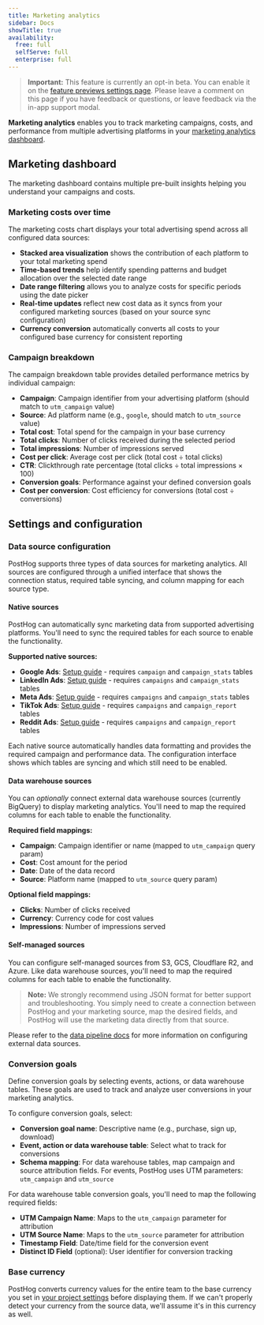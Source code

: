 ```yaml
---
title: Marketing analytics
sidebar: Docs
showTitle: true
availability:
  free: full
  selfServe: full
  enterprise: full
---
```



> **Important:** This feature is currently an opt-in beta. You can enable it on the [feature previews settings page](https://app.posthog.com/settings/user-feature-previews#marketing-analytics). Please leave a comment on this page if you have feedback or questions, or leave feedback via the in-app support modal.

**Marketing analytics** enables you to track marketing campaigns, costs, and performance from multiple advertising platforms in your [marketing analytics dashboard](https://app.posthog.com/web/marketing).

## Marketing dashboard

The marketing dashboard contains multiple pre-built insights helping you understand your campaigns and costs. 

### Marketing costs over time

<ProductScreenshot
    imageLight="https://res.cloudinary.com/dmukukwp6/image/upload/chart_white_e4dddd2635.png" 
    imageDark="https://res.cloudinary.com/dmukukwp6/image/upload/chart_dark_b615545f58.png"
    alt="Marketing analytics dashboard showing marketing costs over time"
    classes="rounded"
/>

The marketing costs chart displays your total advertising spend across all configured data sources:

- **Stacked area visualization** shows the contribution of each platform to your total marketing spend
- **Time-based trends** help identify spending patterns and budget allocation over the selected date range
- **Date range filtering** allows you to analyze costs for specific periods using the date picker
- **Real-time updates** reflect new cost data as it syncs from your configured marketing sources (based on your source sync configuration)
- **Currency conversion** automatically converts all costs to your configured base currency for consistent reporting

### Campaign breakdown

<ProductScreenshot
    imageLight="https://res.cloudinary.com/dmukukwp6/image/upload/table_white_e64873d2b0.png" 
    imageDark="https://res.cloudinary.com/dmukukwp6/image/upload/table_dark_9c7ba9afdb.png"
    alt="Campaign costs breakdown table showing detailed performance metrics"
    classes="rounded"
/>

The campaign breakdown table provides detailed performance metrics by individual campaign:

- **Campaign**: Campaign identifier from your advertising platform (should match to `utm_campaign` value)
- **Source**: Ad platform name (e.g., `google`, should match to `utm_source` value)
- **Total cost**: Total spend for the campaign in your base currency
- **Total clicks**: Number of clicks received during the selected period
- **Total impressions**: Number of impressions served
- **Cost per click**: Average cost per click (total cost ÷ total clicks)
- **CTR**: Clickthrough rate percentage (total clicks ÷ total impressions × 100)
- **Conversion goals**: Performance against your defined conversion goals
- **Cost per conversion**: Cost efficiency for conversions (total cost ÷ conversions)

## Settings and configuration

### Data source configuration

<ProductScreenshot
    imageLight="https://res.cloudinary.com/dmukukwp6/image/upload/w_800,c_limit,q_auto,f_auto/Screenshot_2025_10_24_at_11_32_53_AM_11adfeb6c8.png" 
    imageDark="https://res.cloudinary.com/dmukukwp6/image/upload/w_800,c_limit,q_auto,f_auto/Screenshot_2025_10_24_at_11_32_23_AM_00e27030df.png"
    alt="Unified data source configuration showing native, data warehouse, and self-managed sources"
    classes="rounded"
/>

PostHog supports three types of data sources for marketing analytics. All sources are configured through a unified interface that shows the connection status, required table syncing, and column mapping for each source type.

#### Native sources

PostHog can automatically sync marketing data from supported advertising platforms. You'll need to sync the required tables for each source to enable the functionality.

**Supported native sources:**
- **Google Ads**: [Setup guide](/docs/cdp/sources/google-ads) - requires `campaign` and `campaign_stats` tables
- **LinkedIn Ads**: [Setup guide](/docs/cdp/sources/linkedin-ads) - requires `campaigns` and `campaign_stats` tables  
- **Meta Ads**: [Setup guide](/docs/cdp/sources/meta-ads) - requires `campaigns` and `campaign_stats` tables
- **TikTok Ads**: [Setup guide](/docs/cdp/sources/tiktok-ads) - requires `campaigns` and `campaign_report` tables
- **Reddit Ads**: [Setup guide](/docs/cdp/sources/reddit-ads) - requires `campaigns` and `campaign_report` tables

Each native source automatically handles data formatting and provides the required campaign and performance data. The configuration interface shows which tables are syncing and which still need to be enabled.

#### Data warehouse sources

You can _optionally_ connect external data warehouse sources (currently BigQuery) to display marketing analytics. You'll need to map the required columns for each table to enable the functionality.

**Required field mappings:**
- **Campaign**: Campaign identifier or name (mapped to `utm_campaign` query param)
- **Cost**: Cost amount for the period
- **Date**: Date of the data record
- **Source**: Platform name (mapped to `utm_source` query param)

**Optional field mappings:**
- **Clicks**: Number of clicks received
- **Currency**: Currency code for cost values
- **Impressions**: Number of impressions served

#### Self-managed sources

You can configure self-managed sources from S3, GCS, Cloudflare R2, and Azure. Like data warehouse sources, you'll need to map the required columns for each table to enable the functionality.

> **Note:** We strongly recommend using JSON format for better support and troubleshooting. You simply need to create a connection between PostHog and your marketing source, map the desired fields, and PostHog will use the marketing data directly from that source.

Please refer to the [data pipeline docs](/docs/cdp/sources) for more information on configuring external data sources.

### Conversion goals

<ProductScreenshot
    imageLight="https://res.cloudinary.com/dmukukwp6/image/upload/cg_white_fa41a57c55.png" 
    imageDark="https://res.cloudinary.com/dmukukwp6/image/upload/cg_dark_c6d0c0e1a1.png"
    alt="Conversion goals configuration"
    classes="rounded"
/>

Define conversion goals by selecting events, actions, or data warehouse tables. These goals are used to track and analyze user conversions in your marketing analytics.

To configure conversion goals, select:
- **Conversion goal name**: Descriptive name (e.g., purchase, sign up, download)
- **Event, action or data warehouse table**: Select what to track for conversions
- **Schema mapping**: For data warehouse tables, map campaign and source attribution fields. For events, PostHog uses UTM parameters: `utm_campaign` and `utm_source`

For data warehouse table conversion goals, you'll need to map the following required fields:
- **UTM Campaign Name**: Maps to the `utm_campaign` parameter for attribution
- **UTM Source Name**: Maps to the `utm_source` parameter for attribution  
- **Timestamp Field**: Date/time field for the conversion event
- **Distinct ID Field** (optional): User identifier for conversion tracking

### Base currency

<ProductScreenshot
    imageLight="https://res.cloudinary.com/dmukukwp6/image/upload/bc_white_26b15e2184.png" 
    imageDark="https://res.cloudinary.com/dmukukwp6/image/upload/bc_dark_c6547dfdb9.png"
    alt="Base currency configuration"
    classes="rounded"
/>

PostHog converts currency values for the entire team to the base currency you set in [your project settings](https://app.posthog.com/settings/project#base-currency) before displaying them. If we can't properly detect your currency from the source data, we'll assume it's in this currency as well.
